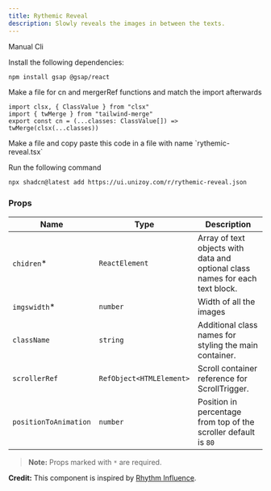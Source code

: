 ```yaml
---
title: Rythemic Reveal
description: Slowly reveals the images in between the texts.
---
```


<ComponentPreview
  name="rythemic-reveal-demo"
  className="[&_.preview>[data-orientation=vertical]]:sm:max-w-[70%]"
/>

<CodeTabs>

<TabsList>
  <TabsTrigger value="manual">Manual</TabsTrigger>
  <TabsTrigger value="cli">Cli</TabsTrigger>
</TabsList>

<TabsContent value="manual">

<Steps>

<Step>Install the following dependencies:</Step>

```bash
npm install gsap @gsap/react
```

<Step>
  Make a file for cn and mergerRef functions and match the import
  afterwards
</Step>

```tsx
import clsx, { ClassValue } from "clsx"
import { twMerge } from "tailwind-merge"
export const cn = (...classes: ClassValue[]) => twMerge(clsx(...classes))
```

<Step>
  Make a file and copy paste this code in a file with name `rythemic-reveal.tsx`
</Step>

<ComponentSource name="rythemic-reveal" />

</Steps>

</TabsContent>

<TabsContent value="cli">

<Steps>

<Step>Run the following command </Step>

```bash
npx shadcn@latest add https://ui.unizoy.com/r/rythemic-reveal.json
```

</Steps>

</TabsContent>

</CodeTabs>

### Props

| Name          | Type                        | Description                                                                   |
| ------------- | ----------------------------| ----------------------------------------------------------------------------- |
| `chidren`\*   | `ReactElement`              | Array of text objects with data and optional class names for each text block. |
| `imgswidth`\*   | `number`                  | Width of all the images                                                       |
| `className`   | `string`                    | Additional class names for styling the main container.                        |
| `scrollerRef` | `RefObject<HTMLElement>`    | Scroll container reference for ScrollTrigger.                                 |
| `positionToAnimation`   | `number`          | Position in percentage from top of the scroller default is `80`                                                  |

> **Note:** Props marked with `*` are required.

<Callout className="my-6">

**Credit:** This component is inspired by [Rhythm Influence](https://www.rhythminfluence.com/).

</Callout>